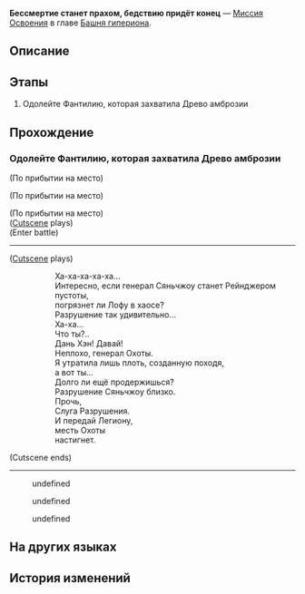 {{Дополнить|Диалоги.}}
{{Миссия Инфобокс
|id              = 1021601
|Название        = 
|Изображение     = Миссия Освоения Бессмертие станет прахом, бедствию придёт конец.png
|Тип             = Миссия Освоения
|События         = 
|Глава           = Башня гипериона
|Условия         = 
|Персонажи       = Дань Хэн; Март 7; Первопроходец; Фантилия; Цзин Юань
|СтартЛокация    = Корни Древа амброзии
|Мир             = Лофу Сяньчжоу
|Локации         = Корни Древа амброзии
|Предыдущая      = 
|Следующая       = 
|Награды         = 
}}
'''Бессмертие станет прахом, бедствию придёт конец''' — [[Миссия Освоения]] в главе [[Башня гипериона]].

==Описание==
{{Описание|<!--официальное описание из Перекрёстка судеб-->}}

==Этапы==
# Одолейте Фантилию, которая захватила Древо амброзии

==Прохождение==
{{Дополнить}}


===Одолейте Фантилию, которая захватила Древо амброзии===
{{Описание миссии|локация=Корни Древа амброзии|На глазах у всех Дань Хэн продемонстрировал облик, который не желал показывать другим, - облик Верховного старейшины видьядхара. Используя эту силу, чтобы раздвинуть воды древнего моря, он открыл путь, ведущий к корням Древа.<br />Пока вы шли, Лорд Опустошитель Фантилия ушла далеко вглубь корней, замышляя заговор против долгоживущих видов Лофу.}}
{{Диалог Начало}}
:{{tx}}
:<!--180-second delay-->
<!--Unknown TalkSentence: 102160101-->
<!--Unknown TalkSentence: 102160102-->

;(По прибытии на место)
<!--Unknown TalkSentence: 102160103-->
;(По прибытии на место)

;(По прибытии на место)
;([[#Gallery|Cutscene]] plays)
;(Enter battle)
::{{tx|Enemy list missing}}
----
;([[#Gallery|Cutscene]] plays)
::Ха-ха-ха-ха-ха...
::Интересно, если генерал Сяньчжоу станет Рейнджером пустоты,
::погрязнет ли Лофу в хаосе?
::Разрушение так удивительно...
::Ха-ха...
::Что ты?..
::Дань Хэн! Давай!
::Неплохо, генерал Охоты.
::Я утратила лишь плоть, созданную походя,
::а вот ты...
::Долго ли ещё продержишься?
::Разрушение Сяньчжоу близко.
::Прочь,
::Слуга Разрушения.
::И передай Легиону,
::месть Охоты
::настигнет.
;(Cutscene ends)
----
:{{tx}}
<!--Unknown TalkSentence: 102160124-->
:{{Диалог|Стрелка}} undefined
:{{Диалог|Стрелка}} undefined
:{{Диалог|Стрелка}} undefined
{{Диалог Конец}}

==На других языках==
{{На других языках
|en   = Demise of Immortality, Finale of Calamity
|zhs  = 仙骸成空，大劫有终
|zht  = 仙骸成空，大劫有終
|ja   = 仙骸は空と成り、大劫に終わり有り
|ko   = 불멸의 종말, 끝맺은 대겁
|es   = El término de la inmortalidad, el final de la calamidad
|fr   = Trépas de l'immortalité, fin de la calamité
|ru   = Бессмертие станет прахом, бедствию придёт конец
|th   = ร่างที่มลายกับหายนะที่สิ้นสุดลง
|vi   = Tiên Cốt Hóa Không, Đại Nạn Kết Thúc
|de   = Vom Heiligtum zu Staub, das Ende aller Katastrophen
|id   = Hancurnya Keabadian dan Berakhirnya Malapetaka
|pt   = Queda da Imortalidade, Fim da Calamidade
}}

==История изменений==
{{История изменений|2.7}}
